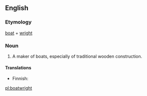 ==English==

===Etymology===
[[boat]] + [[wright]]
===Noun===
{{en-noun}}

# A maker of boats, especially of traditional wooden construction.

====Translations====
{{trans-top|maker of wooden boats}}
* Finnish: {{t-|fi|veneenveistäjä}}
{{trans-mid}}
{{trans-bottom}}

[[pl:boatwright]]